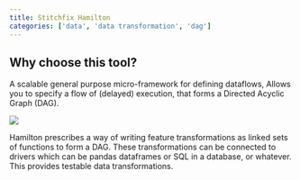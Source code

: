 ```yaml
---
title: Stitchfix Hamilton
categories: ['data', 'data transformation', 'dag']
---
```


## Why choose this tool?

A scalable general purpose micro-framework for defining dataflows, Allows you to specify a flow of (delayed) execution, that forms a Directed Acyclic Graph (DAG). 

![](https://multithreaded.stitchfix.com/assets/posts/2021-10-14-functions-dags-hamilton/hamiltondag.png)

Hamilton prescribes a way of writing feature transformations as linked sets of functions to form a DAG. These transformations can be connected to drivers which can be pandas dataframes or SQL in a database, or whatever. This provides testable data transformations.

